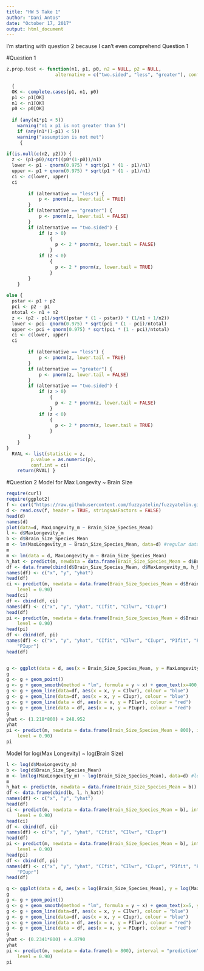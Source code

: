 ```yaml
---
title: "HW 5 Take 1"
author: "Dani Antos"
date: "October 17, 2017"
output: html_document
---
```


I'm starting with question 2 because I can't even comprehend Question 1

#Question 1
```r
z.prop.test <- function(n1, p1, p0, n2 = NULL, p2 = NULL,
                  alternative = c("two.sided", "less", "greater"), conf.level = 0.95)
  
  { 
  OK <- complete.cases(p1, n1, p0)
  p1 <- p1[OK]
  n1 <- n1[OK]
  p0 <- p0[OK]
  
  if (any(n1*p1 < 5))
	warning("n1 x p1 is not greater than 5")
    if (any(n1*(1-p1) < 5))
	warning("assumption is not met")
	 {
        
if(is.null(c(n2, p2))) {
  z <- (p1-p0)/sqrt((p0*(1-p0))/n1)
  lower <- p1 - qnorm(0.975) * sqrt(p1 * (1 - p1)/n1)
  upper <- p1 + qnorm(0.975) * sqrt(p1 * (1 - p1)/n1)
  ci <- c(lower, upper)
  ci
  
        if (alternative == "less") {
            p <- pnorm(z, lower.tail = TRUE)  
        }
        if (alternative == "greater") {
            p <- pnorm(z, lower.tail = FALSE)
        }
        if (alternative == "two.sided") {
            if (z > 0) 
                {
                  p <- 2 * pnorm(z, lower.tail = FALSE)
                } 
            if (z < 0) 
                {
                  p <- 2 * pnorm(z, lower.tail = TRUE)
                } 
        }
    }
    
else {
  pstar <- p1 + p2
  pci <- p2 - p1
  ntotal <- n1 + n2
  z <- (p2 - p1)/sqrt((pstar * (1 - pstar)) * (1/n1 + 1/n2))
  lower <- pci- qnorm(0.975) * sqrt(pci * (1 - pci)/ntotal)
  upper <- pci + qnorm(0.975) * sqrt(pci * (1 - pci)/ntotal)
  ci <- c(lower, upper)
  ci
  
        if (alternative == "less") {
            p <- pnorm(z, lower.tail = TRUE)  
        }
        if (alternative == "greater") {
            p <- pnorm(z, lower.tail = FALSE)
        }
        if (alternative == "two.sided") {
            if (z > 0) 
                {
                  p <- 2 * pnorm(z, lower.tail = FALSE)
                } 
            if (z < 0) 
                {
                  p <- 2 * pnorm(z, lower.tail = TRUE)
                } 
        }
    }   
}
  RVAL <- list(statistic = z,
		 p.value = as.numeric(p),
		 conf.int = ci)
    return(RVAL) }
```


#Question 2
Model for Max Longevity ~ Brain Size
```r
require(curl)
require(ggplot2)
f <- curl("https://raw.githubusercontent.com/fuzzyatelin/fuzzyatelin.github.io/master/AN597_Fall17/KamilarAndCooperData.csv")
d <- read.csv(f, header = TRUE, stringsAsFactors = FALSE)
head(d)
names(d)
plot(data=d, MaxLongevity_m ~ Brain_Size_Species_Mean)
l <- d$MaxLongevity_m
b <- d$Brain_Size_Species_Mean
m <- lm(MaxLongevity_m ~ Brain_Size_Species_Mean, data=d) #regular data
m
m <- lm(data = d, MaxLongevity_m ~ Brain_Size_Species_Mean)
h_hat <- predict(m, newdata = data.frame(Brain_Size_Species_Mean = d$Brain_Size_Species_Mean))
df <- data.frame(cbind(d$Brain_Size_Species_Mean, d$MaxLongevity_m, h_hat))
names(df) <- c("x", "y", "yhat")
head(df)
ci <- predict(m, newdata = data.frame(Brain_Size_Species_Mean = d$Brain_Size_Species_Mean), interval = "confidence", 
    level = 0.90) 
head(ci)
df <- cbind(df, ci)
names(df) <- c("x", "y", "yhat", "CIfit", "CIlwr", "CIupr")
head(df)
pi <- predict(m, newdata = data.frame(Brain_Size_Species_Mean = d$Brain_Size_Species_Mean), interval = "prediction", 
    level = 0.90) 
head(pi)
df <- cbind(df, pi)
names(df) <- c("x", "y", "yhat", "CIfit", "CIlwr", "CIupr", "PIfit", "PIlwr", 
    "PIupr")
head(df)


g <- ggplot(data = d, aes(x = Brain_Size_Species_Mean, y = MaxLongevity_m)) + geom_point() + geom_smooth(method = "lm", formula = y ~ x) + geom_text(x=400, y=350, aes(label = "1.218x + 248.952")) + geom_line(data=df, aes(x = x, y = CIlwr)) + geom_line(data=df, aes(x = x, y = CIupr)) + geom_line(data = df, aes(x = x, y = PIlwr)) + geom_line(data = df, aes(x = x, y = PIupr)) + scale_color_manual("", breaks = c("CIUpper", "CILower", "PIUpper", "PILower"), values = c("CIUpper"="blue", "CILower"="blue", "PIUpper"="red", "PILower"="red"))
g
g <- g + geom_point()
g <- g + geom_smooth(method = "lm", formula = y ~ x) + geom_text(x=400, y=350, aes(label = "1.218x + 248.952"))
g <- g + geom_line(data=df, aes(x = x, y = CIlwr), colour = "blue")
g <- g + geom_line(data=df, aes(x = x, y = CIupr), colour = "blue")
g <- g + geom_line(data = df, aes(x = x, y = PIlwr), colour = "red")
g <- g + geom_line(data = df, aes(x = x, y = PIupr), colour = "red")
g
yhat <- (1.218*800) + 248.952
yhat
pi <- predict(m, newdata = data.frame(Brain_Size_Species_Mean = 800), interval = "prediction", 
    level = 0.90)
pi
```

Model for log(Max Longevity) ~ log(Brain Size)
```r
l <- log(d$MaxLongevity_m)
b <- log(d$Brain_Size_Species_Mean)
m <- lm(log(MaxLongevity_m) ~ log(Brain_Size_Species_Mean), data=d) #log
m
h_hat <- predict(m, newdata = data.frame(Brain_Size_Species_Mean = b))
df <- data.frame(cbind(b, l, h_hat))
names(df) <- c("x", "y", "yhat")
head(df)
ci <- predict(m, newdata = data.frame(Brain_Size_Species_Mean = b), interval = "confidence", 
    level = 0.90)
head(ci)
df <- cbind(df, ci)
names(df) <- c("x", "y", "yhat", "CIfit", "CIlwr", "CIupr")
head(df)
pi <- predict(m, newdata = data.frame(Brain_Size_Species_Mean = b), interval = "prediction", 
    level = 0.90) 
head(pi)
df <- cbind(df, pi)
names(df) <- c("x", "y", "yhat", "CIfit", "CIlwr", "CIupr", "PIfit", "PIlwr", 
    "PIupr")
head(df)

g <- ggplot(data = d, aes(x = log(Brain_Size_Species_Mean), y = log(MaxLongevity_m))) + geom_point() + geom_smooth(method = "lm", formula = y ~ x) + geom_text(x=5, y=5.5, aes(label = "0.2341x + 4.8790")) + geom_line(data=df, aes(x = x, y = CIlwr)) + geom_line(data=df, aes(x = x, y = CIupr)) + geom_line(data = df, aes(x = x, y = PIlwr)) + geom_line(data = df, aes(x = x, y = PIupr)) + scale_color_manual("", breaks = c("CIUpper", "CILower", "PIUpper", "PILower"), values = c("CIUpper"="blue", "CILower"="blue", "PIUpper"="red", "PILower"="red"))
g
g <- g + geom_point()
g <- g + geom_smooth(method = "lm", formula = y ~ x) + geom_text(x=5, y=5.5, aes(label = "0.2341x + 4.8790"))
g <- g + geom_line(data=df, aes(x = x, y = CIlwr), colour = "blue")
g <- g + geom_line(data=df, aes(x = x, y = CIupr), colour = "blue")
g <- g + geom_line(data = df, aes(x = x, y = PIlwr), colour = "red")
g <- g + geom_line(data = df, aes(x = x, y = PIupr), colour = "red")
g
yhat <- (0.2341*800) + 4.8790
yhat
pi <- predict(m, newdata = data.frame(b = 800), interval = "prediction", 
    level = 0.90)
pi
```

